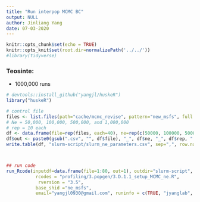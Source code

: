 ```yaml
---
title: "Run interpop MCMC BC"
output: NULL
author: Jinliang Yang
date: 07-03-2020
---
```



```r
knitr::opts_chunk$set(echo = TRUE) 
knitr::opts_knit$set(root.dir=normalizePath('../../')) 
#library(tidyverse)
```




### Teosinte:

- 1000,000 runs
```r
# devtools::install_github("yangjl/huskeR")
library("huskeR")

# control file
files <- list.files(path="cache/mcmc_revise", pattern="new_msfs", full.names=TRUE)
# Ne = 50,000, 100,000, 500,000, and 1,000,000
# rep = 10 each
df <- data.frame(file=rep(files, each=40), ne=rep(c(50000, 100000, 500000, 1000000), each=10), rep=1:10)
df$out <- paste0(gsub(".csv", "", df$file), "_", df$ne, "_", df$rep, ".RData")
write.table(df, "slurm-script/slurm_ne_parameters.csv", sep=",", row.names=FALSE)



## run code
run_Rcode(inputdf=data.frame(file=1:80, out=1), outdir="slurm-script", cmdno=1,
           rcodes = "profiling/3.popgen/3.D.1.1_setup_MCMC_ne.R",
            rversion = "3.5",
           base_shid ="ne_msfs",
           email="yangjl0930@gmail.com", runinfo = c(TRUE, "jyanglab", 1, "4G", "48:00:00"))

```



